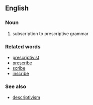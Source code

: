 == English ==
=== Noun ===

# subscription to prescriptive grammar

=== Related words ===
* [[prescriptivist]]
* [[prescribe]]
* [[scribe]]
* [[inscribe]]

=== See also ===

* [[descriptivism]]
